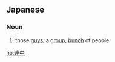 ==Japanese==
{{ja-kanjitab|れん|ちゅう|yomi=on}}

===Noun===
{{ja-noun|れんちゅう}}

# {{lb|ja|informal|sort=れんちゅう}} those [[guys]], a [[group]], [[bunch]] of people

[[hu:連中]]